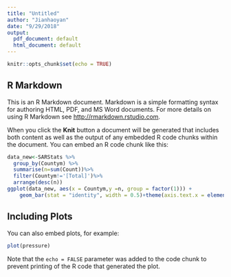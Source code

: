 ```yaml
---
title: "Untitled"
author: "Jianhaoyan"
date: "9/29/2018"
output:
  pdf_document: default
  html_document: default
---
```


```r
knitr::opts_chunk$set(echo = TRUE)
```

## R Markdown

This is an R Markdown document. Markdown is a simple formatting syntax for authoring HTML, PDF, and MS Word documents. For more details on using R Markdown see <http://rmarkdown.rstudio.com>.

When you click the **Knit** button a document will be generated that includes both content as well as the output of any embedded R code chunks within the document. You can embed an R code chunk like this:

```r
data_new<-SARStats %>%
  group_by(Countym) %>%
  summarise(n=sum(Count))%>%
  filter(Countym!='[Total]')%>%
  arrange(desc(n))
ggplot(data_new, aes(x = Countym,y =n, group = factor(1))) + 
    geom_bar(stat = "identity", width = 0.5)+theme(axis.text.x = element_text(angle = 45, hjust = 0.5, vjust = 0.5))

```

## Including Plots

You can also embed plots, for example:

```r
plot(pressure)
```

Note that the `echo = FALSE` parameter was added to the code chunk to prevent printing of the R code that generated the plot.
